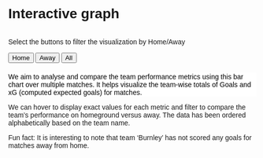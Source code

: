 # Interactive graph

<style>
  * {
    font-family: sans-serif;
  }
  #plot {
    display: flex;
    flex-direction: column;
    align-items: center;
  }

  .bar:hover {
    fill: black;
  }

  .tooltip {
    position: absolute;
    text-align: center;
    background: #eee;
    padding: 5px;
    border: 1px solid #aaa;
    pointer-events: none;
    opacity: 0;
  }

  #controls {
    margin-bottom: 20px;
  }
</style> 

<title>Team Performance Dashboard</title>

<div id="plot">
</div>
<p>
Select the buttons to filter the visualization by Home/Away
</p>
<div id="controls">
  <button id="filter-home">Home</button>
  <button id="filter-away">Away</button>
  <button id="filter-all">All</button>
</div>
<p></p>

<p id="summary" style="background-color: white; color: black;">
We aim to analyse and compare the team performance metrics using this bar chart over multiple matches.
It helps visualize the team-wise totals of Goals and xG (computed expected goals) for matches.
</p>
<p>
We can hover to display exact values for each metric and filter to compare the team's performance on homeground versus away. The data has been ordered alphabetically based on the team name.
</p>
<p>
Fun fact: It is interesting to note that team 'Burnley' has not scored any goals for matches away from home.
</p>

<script src="https://cdn.jsdelivr.net/npm/d3@7"></script>
<script src="scripts/myscript.js"></script>